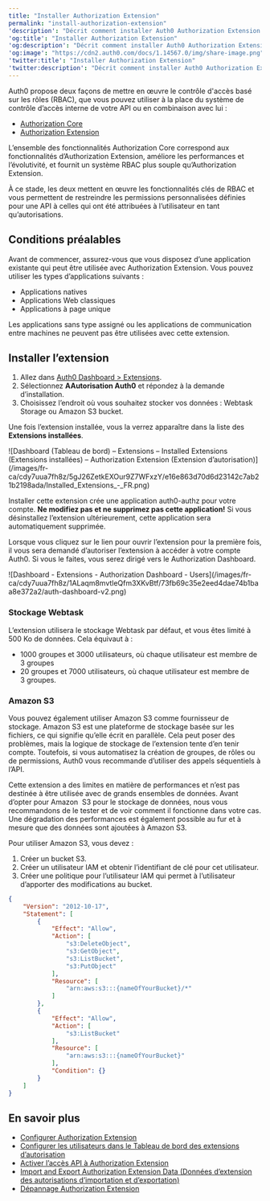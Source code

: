 ---
title: "Installer Authorization Extension"
permalink: "install-authorization-extension"
'description': "Décrit comment installer Auth0 Authorization Extension."
'og:title': "Installer Authorization Extension"
'og:description': "Décrit comment installer Auth0 Authorization Extension."
'og:image': "https://cdn2.auth0.com/docs/1.14567.0/img/share-image.png"
'twitter:title': "Installer Authorization Extension"
'twitter:description': "Décrit comment installer Auth0 Authorization Extension."
---

<Callout icon="file-lines" color="#0EA5E9" iconType="regular">

Auth0 propose deux façons de mettre en œuvre le contrôle d'accès basé sur les rôles (RBAC), que vous pouvez utiliser à la place du système de contrôle d’accès interne de votre API ou en combinaison avec lui :

* [Authorization Core](/docs/fr-ca/manage-users/access-control/rbac)
* [Authorization Extension](/docs/fr-ca/customize/extensions/authorization-extension)

L’ensemble des fonctionnalités Authorization Core correspond aux fonctionnalités d’Authorization Extension, améliore les performances et l’évolutivité, et fournit un système RBAC plus souple qu’Authorization Extension.

À ce stade, les deux mettent en œuvre les fonctionnalités clés de RBAC et vous permettent de restreindre les permissions personnalisées définies pour une API à celles qui ont été attribuées à l’utilisateur en tant qu’autorisations.

</Callout>

## Conditions préalables

Avant de commencer, assurez-vous que vous disposez d’une application existante qui peut être utilisée avec Authorization Extension. Vous pouvez utiliser les types d’applications suivants :

* Applications natives
* Applications Web classiques
* Applications à page unique

Les applications sans type assigné ou les applications de communication entre machines ne peuvent pas être utilisées avec cette extension.

## Installer l’extension

1. Allez dans [Auth0 Dashboard > Extensions](https://manage.auth0.com/#/extensions).
2. Sélectionnez **AAutorisation Auth0** et répondez à la demande d’installation.
3. Choisissez l’endroit où vous souhaitez stocker vos données : Webtask Storage ou Amazon S3 bucket.

Une fois l’extension installée, vous la verrez apparaître dans la liste des **Extensions installées**.

<Frame>![Dashboard (Tableau de bord) – Extensions – Installed Extensions (Extensions installées) – Authorization Extension (Extension d’autorisation)](/images/fr-ca/cdy7uua7fh8z/5gJ26ZetkEXOur9Z7WFxzY/e16e863d70d6d23142c7ab21b2198ada/Installed_Extensions_-_FR.png)</Frame>

<Warning>

Installer cette extension crée une application auth0-authz pour votre compte. **Ne modifiez pas et ne supprimez pas cette application!** Si vous désinstallez l’extension ultérieurement, cette application sera automatiquement supprimée.

</Warning>

Lorsque vous cliquez sur le lien pour ouvrir l’extension pour la première fois, il vous sera demandé d’autoriser l’extension à accéder à votre compte Auth0. Si vous le faites, vous serez dirigé vers le Authorization Dashboard.

<Frame>![Dashboard - Extensions - Authorization Dashboard - Users](/images/fr-ca/cdy7uua7fh8z/1ALaqm8mvtleQfm3XKvBtf/73fb69c35e2eed4dae74b1baa8e372a2/auth-dashboard-v2.png)</Frame>

### Stockage Webtask

L’extension utilisera le stockage Webtask par défaut, et vous êtes limité à 500 Ko de données. Cela équivaut à :

* 1000 groupes et 3000 utilisateurs, où chaque utilisateur est membre de 3 groupes
* 20 groupes et 7000 utilisateurs, où chaque utilisateur est membre de 3 groupes.

### Amazon S3

Vous pouvez également utiliser Amazon S3 comme fournisseur de stockage. Amazon S3 est une plateforme de stockage basée sur les fichiers, ce qui signifie qu’elle écrit en parallèle. Cela peut poser des problèmes, mais la logique de stockage de l’extension tente d’en tenir compte. Toutefois, si vous automatisez la création de groupes, de rôles ou de permissions, Auth0 vous recommande d’utiliser des appels séquentiels à l’API.

<Callout icon="file-lines" color="#0EA5E9" iconType="regular">

Cette extension a des limites en matière de performances et n’est pas destinée à être utilisée avec de grands ensembles de données. Avant d’opter pour Amazon  S3 pour le stockage de données, nous vous recommandons de le tester et de voir comment il fonctionne dans votre cas. Une dégradation des performances est également possible au fur et à mesure que des données sont ajoutées à Amazon S3.

</Callout>

Pour utiliser Amazon S3, vous devez :

1. Créer un bucket S3.
2. Créer un utilisateur IAM et obtenir l’identifiant de clé pour cet utilisateur.
3. Créer une politique pour l’utilisateur IAM qui permet à l’utilisateur d’apporter des modifications au bucket.

```json lines
{
    "Version": "2012-10-17",
    "Statement": [
        {
            "Effect": "Allow",
            "Action": [
                "s3:DeleteObject",
                "s3:GetObject",
                "s3:ListBucket",
                "s3:PutObject"
            ],
            "Resource": [
                "arn:aws:s3:::{nameOfYourBucket}/*"
            ]
        },
        {
            "Effect": "Allow",
            "Action": [
                "s3:ListBucket"
            ],
            "Resource": [
                "arn:aws:s3:::{nameOfYourBucket}"
            ],
            "Condition": {}
        }
    ]
}
```

## En savoir plus

* [Configurer Authorization Extension](/docs/fr-ca/customize/extensions/authorization-extension/configure-authorization-extension)
* [Configurer les utilisateurs dans le Tableau de bord des extensions d’autorisation](/docs/fr-ca/customize/extensions/authorization-extension/set-up-authorization-extension-users)
* [Activer l’accès API à Authorization Extension](/docs/fr-ca/customize/extensions/authorization-extension/enable-api-access-to-authorization-extension)
* [Import and Export Authorization Extension Data (Données d’extension des autorisations d’importation et d’exportation)](/docs/fr-ca/customize/extensions/authorization-extension/import-and-export-authorization-extension-data)
* [Dépannage Authorization Extension](/docs/fr-ca/troubleshoot/authentication-issues/troubleshoot-authorization-extension)